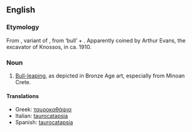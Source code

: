 ==English==
{{wikipedia|taurokathapsia}}
===Etymology===
From {{AGr.}} '''{{polytonic|[[ταυροκαθάψια]]}}''', variant of '''{{polytonic|[[ταυροκάθαψις]]}}''', from '''{{polytonic|[[ταῦρος]]}}''' ‘bull’ + '''{{polytonic|[[κάθαψις]]}}'''. Apparently coined by Arthur Evans, the excavator of Knossos, in ca. 1910.

===Noun===
{{en-noun|-}}

#{{rare}} [[bull-leaping|Bull-leaping]], as depicted in Bronze Age art, especially from Minoan Crete.

====Translations====
*Greek: [[ταυροκαθάψια]] {{f}}
*Italian: [[taurocatapsia]] {{f}}
*Spanish: [[taurocatapsia]] {{f}}